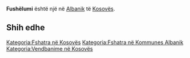 {{Fshat në 
 | Emri                = Fushëlumi
 | EmriAlt                = 
 | NAME_SHORT_FORM=      
 | NAME_GENERIC=      
 | NAME_SORT_NAME_RO=      FUSHELUMI
 | FULL_NAME_RO = Fushëlumi
 | FULL_NAME_ND_RO=Fushelumi
 | SORT_NAME_RG=FUSHELUMI
 | FULL_NAME_RG=Fushëlumi
 | FULL_NAME_ND_RG=Fushelumi
 | SRP_NAME_SHORT_FORM=      
 | SRP_NAME_GENERIC=      
 | SRP_NAME_SORT_NAME_RO=      
 | SRP_FULL_NAME_RO = 
 | SRP_FULL_NAME_ND_RO=
 | SRP_SORT_NAME_RG=
 | SRP_FULL_NAME_RG=
 | SRP_FULL_NAME_ND_RG=
 | Emri (Rasa dhanore) = 
 | Figura              = 
 | Shteti              = Kosovo
 | Komuna              = Albanik
 | Kodi postar         = 
 | Sipërfaqja          = 

 | Popullsia           = 

 | Regj. i popullsisë  = 
 | Dend. e popullsisë  = 
 | Faqja zyrtare       = 
 <!--- Koordinatat ----> 
 | Gjerësia            = 42.586944
 | Gjatësia            = 20.535556
 | Lartësia            = 
}}
'''Fushëlumi''' është një [[]] në [[Albanik]] të [[Kosovës]].

<!-- == Gjeografia == -->
<!-- == Historia == -->
<!-- == Demografia == -->
== Shih edhe ==
{{Komuna Albanik}}
{{Kosovo-Administrata-Cung}}

[[Kategoria:Fshatra në Kosovës]]
[[Kategoria:Fshatra në Kommunes Albanik]]
[[Kategoria:Vendbanime në Kosovës]]